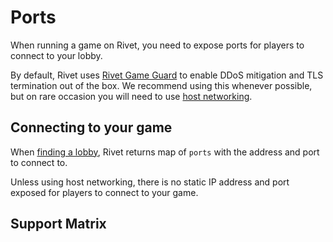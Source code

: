 # Ports

When running a game on Rivet, you need to expose ports for players to connect to your lobby.

By default, Rivet uses [Rivet Game Guard](/serverless-lobbies/concepts/game-guard) to enable DDoS mitigation and TLS termination out of the box. We recommend using this whenever possible, but on rare occasion you will need to use [host networking](/serverless-lobbies/concepts/host-bridge-networking).

## Connecting to your game

When [finding a lobby](/matchmaker/api/post-lobbies-find), Rivet returns map of `ports` with the address and port to connect to.

Unless using host networking, there is no static IP address and port exposed for players to connect to your game.

## Support Matrix

<Snippet file='protocol-support-matrix.mdx' />
